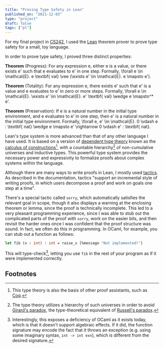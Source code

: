 ```yaml
---
title: "Proving Type Safety in Lean"
published_on: "2021-12-03"
type: "project"
draft: false
tags: ["pl"]
---
```



For my final project in [CS242](https://web.stanford.edu/class/cs242/), I used
the [Lean](https://leanprover.github.io/) theorem prover to prove type safety
for a small, toy language.

In order to prove type safety, I proved three distinct properties:

**Theorem** (Progress): For any expression <IM>e</IM>, either <IM>e</IM> is a value, or there exists <IM>e'</IM> such that <IM>e</IM> evaluates to <IM>e'</IM> in one step. Formally, <IM>\forall e \in \mathcal{E}. e \textbf{ val} \vee (\exists e' \in \mathcal{E}. e \mapsto e')</IM>.

**Theorem** (Totality): For any expression <IM>e</IM>, there exists <IM>e'</IM> such that <IM>e'</IM> is a value and <IM>e</IM> evaluates to <IM>e'</IM> in zero or more steps. Formally, <IM>\forall e \in \mathcal{E}. \exists e' \in \mathcal{E}. e' \textbf{ val} \wedge e \mapsto^* e'</IM>.

**Theorem** (Preservation): If <IM>e</IM> is a natural number in the initial type environment, and <IM>e</IM> evaluates to <IM>e'</IM> in one step, then <IM>e'</IM> is a natural number in the initial type environment. Formally, <IM>\forall e, e' \in \mathcal{E}. 0 \vdash e : \textbf{ nat} \wedge e \mapsto e' \rightarrow 0 \vdash e' : \textbf{ nat}</IM>.

Lean's type system is more advanced than that of any other language I have used.
It is based on a version of [dependent type
theory](https://en.wikipedia.org/wiki/Dependent_type) known as the [calculus of
constructions](https://en.wikipedia.org/wiki/Calculus_of_constructions)[^1],
with a countable hierarchy[^2] of non-cumulative universes and inductive types.
This powerful type system provides the necessary power and expressivity to
formalize proofs about complex systems within the language.

Although there are many ways to write proofs in Lean, I mostly used
[tactics](https://leanprover.github.io/theorem_proving_in_lean/tactics.html). As
described in the documentation, tactics "support an incremental style of writing
proofs, in which users decompose a proof and work on goals one step at a time".

There's a special tactic called `sorry`, which automatically satisfies the
relevant goal in scope, though it also displays a warning at the enclosing
theorem or lemma, since the proof is technically incomplete. This led to a very
pleasant programming experience, since I was able to stub out the complicated
parts of the proof with `sorry`, work on the easier bits, and then revisit the
harder ones once I was confident that the proof structure was sound. In fact, we
often do this in programming. In OCaml, for example, you can stub out a function
as follows:

```ocaml
let fib (x : int) : int = raise_s [%message "Not implemented!"]
```

This will type-check[^3], letting you use `fib` in the rest of your program as
if it were implemented correctly.

## Footnotes
[^1]: This type theory is also the basis of other proof assistants, such as
[Coq](https://en.wikipedia.org/wiki/Coq). 

[^2]: The type theory utilizes a hierarchy of such universes in order to avoid
[Girard's paradox](https://en.wikipedia.org/wiki/System_U#Girard's_paradox), the
type-theoretical equivalent of [Russell's
paradox](https://en.wikipedia.org/wiki/Russell%27s_paradox). 

[^3]: Interestingly, this exposes a deficiency of OCaml as it exists today, which
is that it doesn't support algebraic effects. If it did, the function signature
may encode the fact that it throws an exception (e.g. using some imaginary
syntax, `int -> int exn`), which is different from the desired signature. 